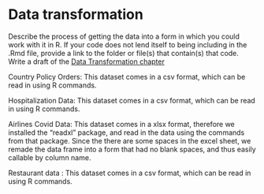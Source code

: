 # Data transformation



Describe the process of getting the data into a form in which you could work with it in R. If your code does not lend itself to being including in the .Rmd file, provide a link to the folder or file(s) that contain(s) that code.
Write a draft of the [Data Transformation chapter](https://edav.info/project#report-format)

Country Policy Orders: 
This dataset comes in a csv format, which can be read in using R commands.

Hospitalization Data:
This dataset comes in a csv format, which can be read in using R commands.

Airlines Covid Data:
This dataset comes in a xlsx format, therefore we installed the “readxl” package, and read in the data using the commands from that package. Since the there are some spaces in the excel sheet, we remade the data frame into a form that had no blank spaces, and thus easily callable by column name. 

Restaurant data :
This dataset comes in a csv format, which can be read in using R commands.
 
